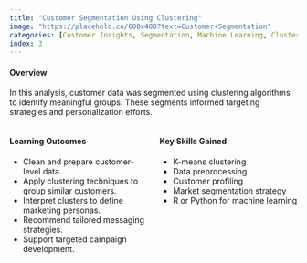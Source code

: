 ```yaml
---
title: "Customer Segmentation Using Clustering"
image: "https://placehold.co/600x400?text=Customer+Segmentation"
categories: [Customer Insights, Segmentation, Machine Learning, Clustering, Marketing Strategy]
index: 3
---
```


#### **Overview**  
In this analysis, customer data was segmented using clustering algorithms to identify meaningful groups. These segments informed targeting strategies and personalization efforts.

::: {.columns}
::: {.column width="50%"}
#### **Learning Outcomes**  
- Clean and prepare customer-level data.  
- Apply clustering techniques to group similar customers.  
- Interpret clusters to define marketing personas.  
- Recommend tailored messaging strategies.  
- Support targeted campaign development.
:::
::: {.column width="50%"}
#### **Key Skills Gained**  
- K-means clustering  
- Data preprocessing  
- Customer profiling  
- Market segmentation strategy  
- R or Python for machine learning
:::
:::